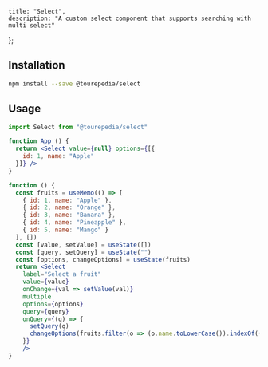 
    title: "Select",
    description: "A custom select component that supports searching with multi select"
};



## Installation

```bash
npm install --save @tourepedia/select
```

## Usage

```jsx
import Select from "@tourepedia/select"

function App () {
  return <Select value={null} options={[{
    id: 1, name: "Apple"
  }]} />
}
```

```jsx live=true
function () {
  const fruits = useMemo(() => [
    { id: 1, name: "Apple" },
    { id: 2, name: "Orange" },
    { id: 3, name: "Banana" },
    { id: 4, name: "Pineapple" },
    { id: 5, name: "Mango" }
  ], [])
  const [value, setValue] = useState([])
  const [query, setQuery] = useState("")
  const [options, changeOptions] = useState(fruits)
  return <Select
    label="Select a fruit"
    value={value}
    onChange={val => setValue(val)}
    multiple
    options={options}
    query={query}
    onQuery={(q) => {
      setQuery(q)
      changeOptions(fruits.filter(o => (o.name.toLowerCase()).indexOf((q || "").toLowerCase()) !== -1))
    }}
    />
}
```
